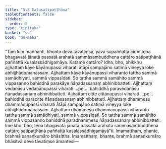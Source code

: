 ```yaml
---
title: "5.8 Catusatipaṭṭhāna"
tableOfContents: false
sidebar:
  order: 8
type: "tipitaka"
basket: "su"
book: "dn-maha"
---
```



<DynamicBreadcrumb />

<Division number="289" book="dn-maha">

<Paragraph number="636" book="dn-maha">
“Taṃ kiṃ maññanti, bhonto devā tāvatiṃsā, yāva supaññattā cime tena bhagavatā jānatā passatā arahatā sammāsambuddhena cattāro satipaṭṭhānā paññattā kusalassādhigamāya. Katame cattāro? Idha, bho, bhikkhu ajjhattaṃ kāye kāyānupassī viharati ātāpī sampajāno satimā vineyya loke abhijjhādomanassaṃ. Ajjhattaṃ kāye kāyānupassī viharanto tattha sammā samādhiyati, sammā vippasīdati. So tattha sammā samāhito sammā vippasanno bahiddhā parakāye ñāṇadassanaṃ abhinibbatteti. Ajjhattaṃ vedanāsu vedanānupassī viharati …pe…  bahiddhā paravedanāsu ñāṇadassanaṃ abhinibbatteti. Ajjhattaṃ citte cittānupassī viharati …pe…  bahiddhā paracitte ñāṇadassanaṃ abhinibbatteti. Ajjhattaṃ dhammesu dhammānupassī viharati ātāpī sampajāno satimā vineyya loke abhijjhādomanassaṃ. Ajjhattaṃ dhammesu dhammānupassī viharanto tattha sammā samādhiyati, sammā vippasīdati. So tattha sammā samāhito sammā vippasanno bahiddhā paradhammesu ñāṇadassanaṃ abhinibbatteti. Ime kho, bho, tena bhagavatā jānatā passatā arahatā sammāsambuddhena cattāro satipaṭṭhānā paññattā kusalassādhigamāyā”ti. Imamatthaṃ, bhante, brahmā sanaṅkumāro bhāsittha. Imamatthaṃ, bhante, brahmā sanaṅkumāro bhāsitvā deve tāvatiṃse āmantesi—
</Paragraph>
</Division>